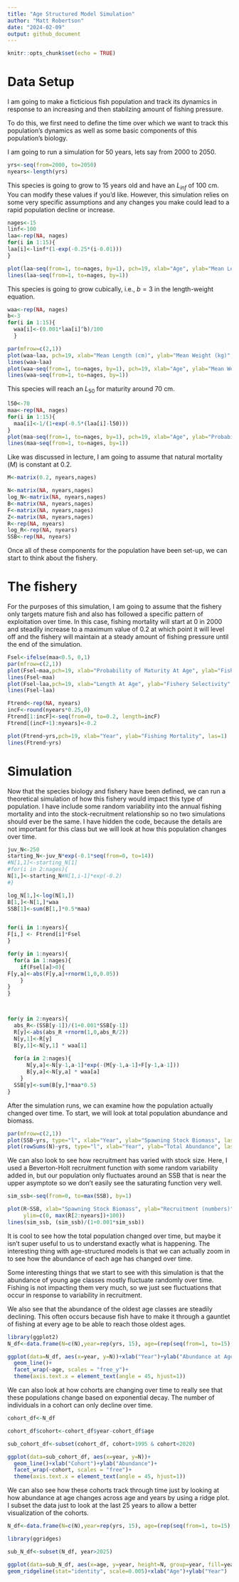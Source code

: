 ```yaml
---
title: "Age Structured Model Simulation"
author: "Matt Robertson"
date: "2024-02-09"
output: github_document
---
```


```r
knitr::opts_chunk$set(echo = TRUE)
```

# Data Setup

I am going to make a ficticious fish population and track its dynamics in response to an increasing and then stabilzing amount of fishing pressure.

To do this, we first need to define the time over which we want to track this population's dynamics as well as some basic components of this population's biology.

I am going to run a simulation for 50 years, lets say from 2000 to 2050.

```r
yrs<-seq(from=2000, to=2050)
nyears<-length(yrs)
```

This species is going to grow to 15 years old and have an $L_{inf}$ of 100 cm. You can modify these values if you'd like. However, this simulation relies on some very specific assumptions and any changes you make could lead to a rapid population decline or increase.

```r
nages<-15
linf<-100
laa<-rep(NA, nages)
for(i in 1:15){
laa[i]<-linf*(1-exp(-0.25*(i-0.01)))
}

plot(laa~seq(from=1, to=nages, by=1), pch=19, xlab="Age", ylab="Mean Length (cm)", las=1)
lines(laa~seq(from=1, to=nages, by=1))
```

This species is going to grow cubically, i.e., $b=3$ in the length-weight equation.

```r

waa<-rep(NA, nages)
b<-3
for(i in 1:15){
  waa[i]<-(0.001*laa[i]^b)/100
  }

par(mfrow=c(2,1))
plot(waa~laa, pch=19, xlab="Mean Length (cm)", ylab="Mean Weight (kg)", las=1, xlim=c(30,max(laa)+10), ylim=c(0,max(waa)+1))
lines(waa~laa)
plot(waa~seq(from=1, to=nages, by=1), pch=19, xlab="Age", ylab="Mean Weight", las=1)
lines(waa~seq(from=1, to=nages, by=1))
```

This species will reach an $L_{50}$ for maturity around 70 cm.

```r
l50<-70
maa<-rep(NA, nages)
for(i in 1:15){
  maa[i]<-1/(1+exp(-0.5*(laa[i]-l50)))
}
plot(maa~seq(from=1, to=nages, by=1), pch=19, xlab="Age", ylab="Probability of maturity", las=1)
lines(maa~seq(from=1, to=nages, by=1))
```

Like was discussed in lecture, I am going to assume that natural mortality ($M$) is constant at 0.2.

```r
M<-matrix(0.2, nyears,nages)
```

```r
N<-matrix(NA, nyears,nages)
log_N<-matrix(NA, nyears,nages)
B<-matrix(NA, nyears,nages)
F<-matrix(NA, nyears,nages)
Z<-matrix(NA, nyears,nages)
R<-rep(NA, nyears)
log_R<-rep(NA, nyears)
SSB<-rep(NA, nyears)
```

Once all of these components for the population have been set-up, we can start to think about the fishery.

# The fishery

For the purposes of this simulation, I am going to assume that the fishery only targets mature fish and also has followed a specific pattern of exploitation over time. In this case, fishing mortality will start at 0 in 2000 and steadily increase to a maximum value of 0.2 at which point it will level off and the fishery will maintain at a steady amount of fishing pressure until the end of the simulation.

```r
Fsel<-ifelse(maa<0.5, 0,1)
par(mfrow=c(2,1))
plot(Fsel~maa,pch=19, xlab="Probability of Maturity At Age", ylab="Fishery Selectivity", las=1)
lines(Fsel~maa)
plot(Fsel~laa,pch=19, xlab="Length At Age", ylab="Fishery Selectivity", las=1)
lines(Fsel~laa)
```

```r
Ftrend<-rep(NA, nyears)
incF<-round(nyears*0.25,0)
Ftrend[1:incF]<-seq(from=0, to=0.2, length=incF)
Ftrend[(incF+1):nyears]<-0.2

plot(Ftrend~yrs,pch=19, xlab="Year", ylab="Fishing Mortality", las=1)
lines(Ftrend~yrs)
```

# Simulation

Now that the species biology and fishery have been defined, we can run a theoretical simulation of how this fishery would impact this type of population. I have include some random variability into the annual fishing mortality and into the stock-recruitment relationship so no two simulations should ever be the same. I have hidden the code, because the details are not important for this class but we will look at how this population changes over time.

```r
juv_N<-250
starting_N<-juv_N*exp(-0.1*seq(from=0, to=14))
#N[1,1]<-starting_N[1]
#for(i in 2:nages){
N[1,]<-starting_N#N[1,i-1]*exp(-0.2)
#}

log_N[1,]<-log(N[1,])
B[1,]<-N[1,]*waa
SSB[1]<-sum(B[1,]*0.5*maa)


for(i in 1:nyears){
F[i,] <- Ftrend[i]*Fsel
}

for(y in 1:nyears){
  for(a in 1:nages){
    if(Fsel[a]>0){
F[y,a]<-abs(F[y,a]+rnorm(1,0,0.05))
    } 
}
}



for(y in 2:nyears){
  abs_R<-(SSB[y-1])/(1+0.001*SSB[y-1])
  R[y]<-abs(abs_R +rnorm(1,0,abs_R/2))
  N[y,1]<-R[y]
  B[y,1]<-N[y,1] * waa[1]
  
  for(a in 2:nages){
      N[y,a]<-N[y-1,a-1]*exp(-(M[y-1,a-1]+F[y-1,a-1]))
      B[y,a]<-N[y,a] * waa[a]
    }
  SSB[y]<-sum(B[y,]*maa*0.5)
}
```

After the simulation runs, we can examine how the population actually changed over time. To start, we will look at total population abundance and biomass. 

```r
par(mfrow=c(2,1))
plot(SSB~yrs, type="l", xlab="Year", ylab="Spawning Stock Biomass", las=1, lwd=2)
plot(rowSums(N)~yrs, type="l", xlab="Year", ylab="Total Abundance", las=1, lwd=2)
```

We can also look to see how recruitment has varied with stock size. Here, I used a Beverton-Holt recruitment function with some random variability added in, but our population only fluctuates around an SSB that is near the upper asymptote so we don't easily see the saturating function very well.

```r
sim_ssb<-seq(from=0, to=max(SSB), by=1)

plot(R~SSB, xlab="Spawning Stock Biomass", ylab="Recruitment (numbers)", las=1, lwd=2, pch=19, xlim=c(0,max(SSB)+100),
     ylim=c(0, max(R[2:nyears])+100))
lines(sim_ssb, (sim_ssb)/(1+0.001*sim_ssb))
```

It is cool to see how the total population changed over time, but maybe it isn't super useful to us to understand exactly what is happening. The interesting thing with age-structured models is that we can actually zoom in to see how the abundance of each age has changed over time.

Some interesting things that we start to see with this simulation is that the abundance of young age classes mostly fluctuate randomly over time. Fishing is not impacting them very much, so we just see fluctuations that occur in response to variability in recruitment.

We also see that the abundance of the oldest age classes are steadily declining. This often occurs because fish have to make it through a gauntlet of fishing at every age to be able to reach those oldest ages.

```r
library(ggplot2)
N_df<-data.frame(N=c(N),year=rep(yrs, 15), age=(rep(seq(from=1, to=15), each=51)))

ggplot(data=N_df, aes(x=year, y=N))+xlab("Year")+ylab("Abundance at Age")+
  geom_line()+
  facet_wrap(~age, scales = "free_y")+
  theme(axis.text.x = element_text(angle = 45, hjust=1))
```

We can also look at how cohorts are changing over time to really see that these populations change based on exponential decay. The number of individuals in a cohort can only decline over time.

```r
cohort_df<-N_df

cohort_df$cohort<-cohort_df$year-cohort_df$age

sub_cohort_df<-subset(cohort_df, cohort>1995 & cohort<2020)

ggplot(data=sub_cohort_df, aes(x=year, y=N))+
  geom_line()+xlab("Cohort")+ylab("Abundance")+
  facet_wrap(~cohort, scales = "free")+
  theme(axis.text.x = element_text(angle = 45, hjust=1))

```

We can also see how these cohorts track through time just by looking at how abundance at age changes across age and years by using a ridge plot. I subset the data just to look at the last 25 years to allow a better visualization of the cohorts.

```r
N_df<-data.frame(N=c(N),year=rep(yrs, 15), age=(rep(seq(from=1, to=15), each=51)))

library(ggridges)

sub_N_df<-subset(N_df, year>2025)

ggplot(data=sub_N_df, aes(x=age, y=year, height=N, group=year, fill=year))+
geom_ridgeline(stat="identity", scale=0.005)+xlab("Age")+ylab("Year")

```
